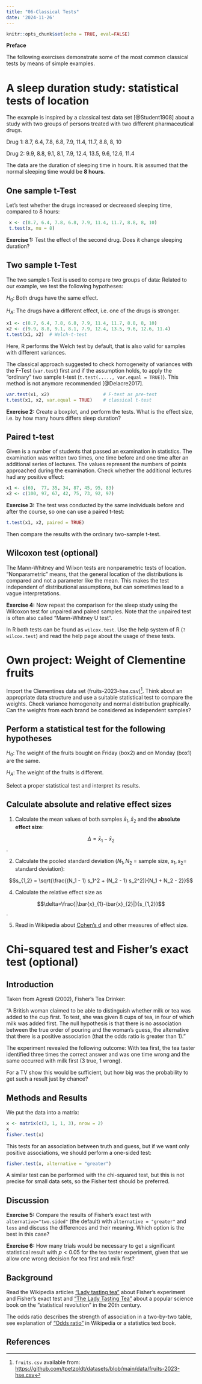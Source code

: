 ---
title: "06-Classical Tests"
date: '2024-11-26'
---

```{r setup, include=FALSE}
knitr::opts_chunk$set(echo = TRUE, eval=FALSE)
```


**Preface**

The following exercises demonstrate some of the most common classical tests by 
means of simple examples.


# A sleep duration study: statistical tests of location

The example is inspired by a classical test data set
[@Student1908] about a study with two groups of persons treated with
two different pharmaceutical drugs.

Drug 1: 8.7, 6.4, 7.8, 6.8, 7.9, 11.4, 11.7, 8.8, 8, 10

Drug 2: 9.9, 8.8, 9.1, 8.1, 7.9, 12.4, 13.5, 9.6, 12.6, 11.4

The data are the duration of sleeping time in hours. It
is assumed that the normal sleeping time would be **8 hours**.

## One sample t-Test

Let's test whether the drugs increased or decreased
sleeping time, compared to 8 hours:

```{r}
 x <- c(8.7, 6.4, 7.8, 6.8, 7.9, 11.4, 11.7, 8.8, 8, 10)
 t.test(x, mu = 8)
```

**Exercise 1:** Test the effect of the second drug. Does it change sleeping duration?


## Two sample t-Test

The two sample t-Test is used to compare two groups of data: Related
to our example, we test the following hypotheses:

$H_0$: Both drugs have the same effect.

$H_A$: The drugs have a different effect, i.e. one of the drugs is stronger.


```{r eval=FALSE}
x1 <- c(8.7, 6.4, 7.8, 6.8, 7.9, 11.4, 11.7, 8.8, 8, 10)
x2 <- c(9.9, 8.8, 9.1, 8.1, 7.9, 12.4, 13.5, 9.6, 12.6, 11.4)
t.test(x1, x2)  # Welch-t-test
```


Here, R performs the Welch test by default, that is also valid for samples with 
different variances.

The classical approach suggested to check homogeneity of variances with the 
F-Test (`var.test`) first and if the assumption holds, to apply the "ordinary" 
two sample t-test (`t.test(....., var.equal = TRUE)`). This method is not 
anymore recommended  [@Delacre2017].


```{r eval=FALSE}
var.test(x1, x2)                    # F-test as pre-test
t.test(x1, x2, var.equal = TRUE)    # classical t-test
```


**Exercise 2:** Create a boxplot, and perform the tests. What is the effect 
size, i.e. by how many hours differs sleep duration?

## Paired t-test

Given is a number of students that passed an examination in statistics. The examination
was written two times, one time before and one time after an additional
series of lectures. The values represent the numbers of points approached
during the examination. Check whether the additional lectures had any positive effect:

```{r eval=FALSE}
x1 <- c(69,  77, 35, 34, 87, 45, 95, 83)
x2 <- c(100, 97, 67, 42, 75, 73, 92, 97)
```

**Exercise 3:** The test was conducted by the same individuals before and after 
the course, so one can use a paired t-test:


```{r eval=FALSE}
t.test(x1, x2, paired = TRUE)
```

Then compare the results with the ordinary two-sample t-test.

## Wilcoxon test (optional)

The Mann-Whitney and Wilxon tests are nonparametric tests of location. 
"Nonparametric" means, that the general location of the distributions is compared
and not a parameter like the mean. This makes the test independent of distributional
assumptions, but can sometimes lead to a vague interpretations.

**Exercise 4:** Now repeat the comparison for the sleep study using the
Wilcoxon test for unpaired and paired samples. Note that the unpaired
test is often also called "Mann-Whitney U test".

In R both tests can be found as `wilcox.test`. Use the help
system of R (`?wilcox.test`) and read the help page about the
usage of these tests.


# Own project: Weight of Clementine fruits

Import the Clementines data set (fruits-2023-hse.csv)[^fruits-data]. Think about an 
appropriate data structure and use a suitable statistical test to compare the weights. 
Check variance homogeneity and normal distribution graphically. 
Can the weights from each brand be considered as independent samples?

## Perform a statistical test for the following hypotheses

$H_0$: The weight of the fruits bought on Friday (box2) and on Monday (box1) are the same.

$H_A$: The weight of the fruits is different.

Select a proper statistical test and interpret its results.


## Calculate absolute and relative effect sizes

1. Calculate the mean values of both samples $\bar{x}_{1}, \bar{x}_{2}$ and the **absolute effect size**:

$$\Delta=\bar{x}_{1}-\bar{x}_{2}$$.

2. Calculate the pooled standard deviation ($N_1, N_2$ = sample size, $s_1, s_2$= standard deviation):

$$s_{1,2} = \sqrt{\frac{(N_1 - 1) s_1^2 + (N_2 - 1) s_2^2)}{N_1 + N_2 - 2}}$$

4. Calculate the relative effect size as 

$$\delta=\frac{|\bar{x}_{1}-\bar{x}_{2}|}{s_{1,2}}$$.

5. Read in Wikipedia about [Cohen's d](https://en.wikipedia.org/wiki/Effect_size#Cohen's_d) and other measures of effect size.


\pagebreak


# Chi-squared test and Fisher's exact test (optional)

## Introduction

Taken from Agresti (2002), Fisher's Tea Drinker:

"A British woman claimed to be able to distinguish whether milk or
tea was added to the cup first.  To test, she was given 8 cups of tea,
in four of which milk was added first.  The null hypothesis is that
there is no association between the true order of pouring and the
woman's guess, the alternative that there is a positive association
(that the odds ratio is greater than 1)."

The experiment revealed the following outcome:
With tea first, the tea taster identified three times the correct answer and was
one time wrong and the same occurred with milk first (3 true, 1 wrong).

For a TV show this would be sufficient, but how big was the probability to get
such a result just by chance?

## Methods and Results

We put the data into a matrix:


```{r eval=FALSE}
x <- matrix(c(3, 1, 1, 3), nrow = 2)
x
fisher.test(x)
```

This tests for an association between truth and guess, but if we want
only positive associations, we should perform a one-sided test:

```{r eval=FALSE}
fisher.test(x, alternative = "greater")
```

A similar test can be performed with the chi-squared test, but this is
not precise for small data sets, so the Fisher test should be
preferred.

## Discussion

**Exercise 5:** 
Compare the results of Fisher's exact test with `alternative="two.sided"` 
(the default) with `alternative = "greater"` and `less` and discuss the 
differences and their meaning. Which option is the best in this case?

**Exercise 6:** 
How many trials would be necessary to get a
significant statistical result with $p < 0.05$ for the tea taster
experiment, given that we allow one wrong decision for tea first and
milk first?

## Background

Read the Wikipedia articles ["Lady tasting tea"](https://en.wikipedia.org/wiki/Lady_tasting_tea) about Fisher's experiment and Fisher's exact test and
["The Lady Tasting Tea"](https://en.wikipedia.org/wiki/The_Lady_Tasting_Tea) 
about a popular science book on the "statistical revolution" in the 20th century.

The odds ratio describes the strength of association in a two-by-two table, see 
explanation of ["Odds ratio"](https://en.wikipedia.org/wiki/Odds_ratio) in Wikipedia 
or a statistics text book.

<!-- to do: include 2x2 table and equation of odds ratio / -->


## References

[^fruits-data]: `fruits.csv` available from: [https://github.com/tpetzoldt/datasets/blob/main/data/fruits-2023-hse.csv](https://github.com/tpetzoldt/datasets/blob/main/data/fruits-2023-hse.csv)
